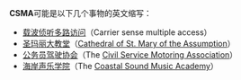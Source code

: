 '''CSMA'''可能是以下几个事物的英文缩写：

* [[载波侦听多路访问|载波侦听多路访问]]（Carrier sense multiple access）
* [[圣玛丽大教堂|圣玛丽大教堂]]（[[Cathedral_of_St._Mary_of_the_Assumption|Cathedral of St. Mary of the Assumption]]）
* [[公务员驾驶协会|公务员驾驶协会]]（The [[Civil_Service_Motoring_Association|Civil Service Motoring Association]]）
* [[海岸声乐学院|海岸声乐学院]]（The [[Coastal_Sound_Music_Academy|Coastal Sound Music Academy]]）

{{disambig|cat=四字拉丁字母缩写消歧义}}
